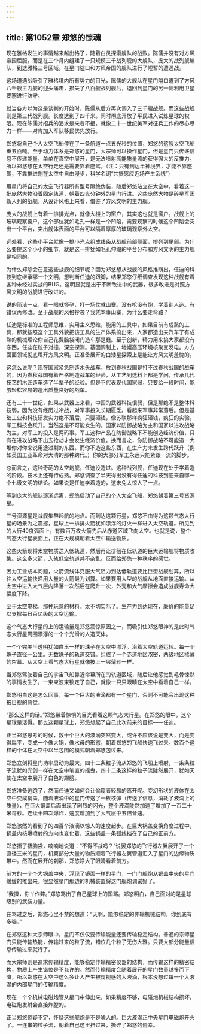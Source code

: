 ```yaml
---
---
---
```

title: 第1052章 郑悠的惊魂
---



现在雅格发生的事情越来越出格了，随着白灵探索舰队的战败。陈儒并没有对方风帝国屈服。而是在三个月内组建了一只规模三千战列舰的大舰队，庞大的战列舰编队，到达雅格三号区域。在星门隘口和方风帝国的舰队进行了短暂的遭遇战。

这场遭遇战吸引了雅格境内所有势力的目光，陈儒的大舰队在星门隘口遭到了方风八千艘主力舰的迎头痛击，损失了八百艘战列舰后，退回到星门的另一侧利用卫星要塞进行防守。

就当各方以为这是谈判的开始时，陈儒从后方再次调入了三千艘战舰。而这些战舰则是第三代战列舰。长度达到了四千米。同时彻底开放了平民进入试炼星球的权限。现在陈儒对招兵的渴求是来者不拒，就像二十一世纪美军对征兵工作的尽心尽力一样——对肯加入军队移民优先放行。

郑悠将自己个人太空飞船停在了一条航道一点五光秒的位置，郑悠的这艘太空飞船重五百吨。至于动力体系是郑悠的星门，大宗师可以操作星门，但是星门只传递信息不传递能量，单单在真空中展开，是无法喷射高能质量流的获得强大的反推力。所以郑悠想在太空行走还是需要靠着座驾。（注：只有到达半神境界，才能不靠座驾，不靠推进剂在太空中自由漫步，科学名词“共振感应近场产生系统”）

用星门将自己的太空飞行器所有型号隔绝伪装，随后郑悠站立在太空中，看着这一批庞然大物沿着固定轨道，朝着四光分钟外的星门行进。这些庞然大物是碎星军团新入列的战舰，从设计风格上来看，借鉴了方风文明的主力舰。

庞大的战舰上有着一排排光点，就像大楼上的窗户，其实这也就是窗户。战舰上的玻璃观察窗户，这个部位犹如毛孔一样是一个凹陷，需要观察的时候这个凹陷会突出一个平台，突出舰体表面的平台可以隔着厚厚的玻璃观察外太空。

远处看，这些小平台就像一排小光点组成线条从战舰前部侧面，排列到尾部。为什么要提这个小小的细节，就是这一排犹如毛孔伸缩的平台分布和方风文明的主力舰是相同的。

为什么郑悠会在意这些战舰的细节呢？因为郑悠想从战舰的风格推断出，任迪的科技到底继承哪一个文明，想判断任迪的跟脚，结果郑悠仔细调查发现这种战舰有着各种未经过实战的BUG。这明显就是出于不断改进中的武器，很多改进是对照方风文明的战舰进行改进的。

说的简洁一点，看一眼就怀孕，打一场仗就山寨。没有枪没有炮，学着别人造。有错误再修改。至于战舰的风格抄袭？我凭本事山寨，为什么要走弯路？

任迪是标准的工程师思维，实用主义思维，能用的工具中，如果目前有成熟的工具，那就按照这个工具外貌把该工具的生产体系搞出来，人家都造出来汽车了有成熟的机械理论你自己花费脑袋闭门造车那是蠢。至于创新，精力用来搞大家都没有东西，任迪在粒子对撞，深空探测。基因调制上，地幔高压环境核聚变发电。方方面面领域彻底甩开方风文明。正准备展开的白矮星探索上是能让方风文明羞愧的。

这怎么说呢？现在国家紧急制造木头战车，放到春秋战国是打不过春秋战国的战车的，因为春秋战国有着严格制造战车的经验，从工艺到选料上都是学问，传承几代技艺的木匠造车造了半辈子的经验。但是不代表现代国家弱，只要给一段时间，能够轻松容易的造出质量良好的战车。

还有二十一世纪，如果从武器上来看，中国的武器科技很弱，但是那绝不是整体科技弱，因为没有经历过冷战，对军事投入长期匮乏。看起来军事非常落后。但是基础工业和科技研发实力绝不落后，只要砸钱，像苏联那样疯狂砸钱，疯狂的实验。军工科技会跃升。当然这是不可能发生的，国家以防御战略为主和国家以进攻战略为主，对军工的投入是两码事。军工这种产品在防御战略下不能创造经济价值，只有在进攻战略下出去抢劫才会发生经济价值。换而言之，你防御战略不可能造一大堆你对你来说用途过剩的东西。而你不造这些东西，在生产力未发生跨代跃升（例如英国工业革命对大清的那种跨代。）你的大部分军工永远只能紧跟一流的脚步。

总而言之，这种奇葩的太空炮舰，任迪没造过。这种战列舰，任迪现在处于学着造的阶段。技术上还有待成熟。郑悠调查了半天得出没有得任迪的科技到底来自哪一个七级文明的结论。如果说是任迪学着造的，这未免太惊人了一点。

等到庞大的舰队逐渐远离，郑悠启动了自己的个人太空飞船，郑悠朝着第三号资源星。

三号资源星是战舰集群起航的地点。而到达这颗行星，郑悠不由得为这颗气态大行星的场景为之震撼，星球上一排排火箭犹如漂浮的灯火一样进入太空轨道。所见到的大行40度弧面上，有数百万枚火箭先后从赤道区域飞向太空。也就是说，整个气态大行星表面上，正在大规模朝着太空中输送物质。

这些火箭现将太空物质送入低轨道，然后再让徘徊在低轨道的巨大运输舰将物质收集。这么多火箭，入轨低空轨道并不杂乱。反而给郑悠一种秩序的感觉。

因为工业成本问题，火箭流线体克服大气阻力到达低轨道要比巨型战舰划算，所以往太空运输快递用大量的火箭最为划算。如果要用大型的战舰从地面直接运输。从太空中进入大气层内降落一次然后在爬升一次，外壳和大气摩擦会造成战舰寿命大幅度下降。

至于太空电梯，那种玩意的材料。太不切实际了。生产力到达现在，廉价的能量足以支撑每日百亿级的太空运输。

这个气态大行星的上的运输量是郑悠震惊原因之一，而吸引住郑悠眼神的是此时气态大行星周围漂浮的一个个光滑的人造天体。

一个个完美半透明犹如白玉一样的珠子在太空中漂浮。沿着太空轨道运转。每一个珠子直径一公里。无数珠子的轨道交错。组成了一个赤道地区浓密，两级地区稀薄的帘幕。从太空上看气态大行星就像披上一层薄纱一样。

当郑悠驾驶着自己的宇宙飞船靠近帘幕所在的轨道区域，随后让他感觉到毛骨悚然的事情发生了，一束束波束锁定了自己，就像一只只眼睛在太空中看着自己一样。

郑悠明白这是怎么回事，每一个巨大的液滴都有一个星门，否则不可能会出现这种被目视的感觉。

“那么这样的话。”郑悠带着惊惧的目光看着这颗气态大行星。在郑悠的眼中，这个星球是活得。那么这颗星球上，郑悠想起了自己此次前来的目标——任迪。

正当郑悠思考的时候，数十个巨大的液滴突然变大，或许不应该说是变大，而是变得扁平，变成一个像大锅，像水母的形态，朝着郑悠的飞船快速飞过来。数百个这样的个体在太空中以半包围的模式朝着郑悠包过来。

郑悠立刻将星门功率启动为最大。四十二条粒子流从郑悠的飞船上喷射，一条条粒子流犹如光剑一样在太空中笔直的摇曳，四十二条这样的粒子流陡然展开，犹如天使在太空中展开了白色的翅膀。

郑悠准备逃跑了，然而任迪又如何会让偷窥者轻易的离开呢。变幻形状的液体在太空中变成锅盖，随着液滴中的星门传送了一枚核弹（传送了信息，消耗了液滴上的质量），在巨大锅盖后面出现了剧烈的闪光，整个液滴陡然加速了增加了一百二十米每秒。连续十四次爆炸，速度增加到了大气层中五倍音速。

郑悠骇然的看到了的四百个液滴以惊人的速度起步。在巨大锅盖变换角度过程中，锅盖内核爆喷射的方向也变化着，这些锅盖一条弧线挡在了自己的正前方。

郑悠捂了捂脑袋，喃喃地说道：“不得不战吗？”说罢郑悠的飞行器左翼展开了一个直径三米的星门，机翼部分大量的物质顺着飞行器左翼管道汇入了星门的边缘物质带中。然而在展开的刹那，郑悠睁大了眼睛看着前方。

前方的一个个大锅盖中央，浮现了镜面一样的星门，一门门舰炮从锅盖中央的星门缓缓的推出来。很显然星门那边的机械装置将这门舰炮调试好了。

“我操，你丫作弊。”郑悠骂出了自己星球上的国骂。郑悠明白，自己面对的是星球级别的武装力量。

在骂过之后，郑悠心里不禁的想道：“天啊，能够稳定的传输机械结构，你到底有多强。”

在郑悠这种大宗师眼中，星门不仅仅要传输能量还要传输稳定结构。普通的宗师星门只能传输热能，传输过来的粒子流，错位几个粒子无伤大雅。只要大部分能量信息传输过来就行了。

而大宗师则是追求传输精度，能够稳定传输精密仪器的结构，而传输这样的精密结构，物质上产生错位是不允许的。然而传输精度会随着展开的星门数量越多而下降，所以郑悠在太空中这么多让人产生被窥视感的大液滴，根本没想过每一个大液滴的内部星门的传输精度。

现在一个个机械电磁炮管从星门中伸出来，如果精度不够，电磁炮机械结构损坏。电磁炮发射会直接炸膛的。

正当郑悠惊疑不定，怀疑这些舰炮是不是唬人的。巨大液滴正中央星门电磁炮开火了。一连串的粒子流，朝着自己这里扫过来，撕碎了郑悠的侥幸。